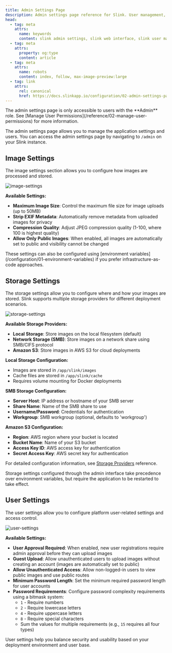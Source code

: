 ```yaml
---
title: Admin Settings Page
description: Admin settings page reference for Slink. User management, storage configuration, and platform settings through the web interface.
head:
  - tag: meta
    attrs:
      name: keywords
      content: slink admin settings, slink web interface, slink user management, slink storage configuration, admin panel, web configuration, dashboard settings, slink administration
  - tag: meta
    attrs:
      property: og:type
      content: article
  - tag: meta
    attrs:
      name: robots
      content: index, follow, max-image-preview:large
  - tag: link
    attrs:
      rel: canonical
      href: https://docs.slinkapp.io/configuration/02-admin-settings-page/
---
```



<Aside type="caution" title="Important">
  The admin settings page is only accessible to users with the **Admin** role.
  See [Manage User Permissions](/reference/02-manage-user-permissions) for more
  information.
</Aside>

The admin settings page allows you to manage the application settings and users. You can access the admin settings page by navigating to `/admin` on your Slink instance.

## Image Settings

The image settings section allows you to configure how images are processed and stored.

![image-settings](../../screens/01270c82-eb6d-461a-ba78-86d66a826b4c.png)

**Available Settings:**

- **Maximum Image Size**: Control the maximum file size for image uploads (up to 50MB)
- **Strip EXIF Metadata**: Automatically remove metadata from uploaded images for privacy
- **Compression Quality**: Adjust JPEG compression quality (1-100, where 100 is highest quality)
- **Allow Only Public Images**: When enabled, all images are automatically set to public and visibility cannot be changed

<Aside type="note">
  These settings can also be configured using [environment variables](/configuration/01-environment-variables) if you prefer infrastructure-as-code approaches.
</Aside>

## Storage Settings

The storage settings allow you to configure where and how your images are stored. Slink supports multiple storage providers for different deployment scenarios.

![storage-settings](../../screens/6b1de1d2-b45b-4e69-9a91-d41adfc69d78.png)

**Available Storage Providers:**

- **Local Storage**: Store images on the local filesystem (default)
- **Network Storage (SMB)**: Store images on a network share using SMB/CIFS protocol
- **Amazon S3**: Store images in AWS S3 for cloud deployments

**Local Storage Configuration:**
- Images are stored in `/app/slink/images`
- Cache files are stored in `/app/slink/cache`
- Requires volume mounting for Docker deployments

**SMB Storage Configuration:**
- **Server Host**: IP address or hostname of your SMB server
- **Share Name**: Name of the SMB share to use
- **Username/Password**: Credentials for authentication
- **Workgroup**: SMB workgroup (optional, defaults to 'workgroup')

**Amazon S3 Configuration:**
- **Region**: AWS region where your bucket is located
- **Bucket Name**: Name of your S3 bucket
- **Access Key ID**: AWS access key for authentication
- **Secret Access Key**: AWS secret key for authentication

For detailed configuration information, see [Storage Providers](/reference/03-storage-provider) reference.

<Aside type="tip">
  Storage settings configured through the admin interface take precedence over environment variables, but require the application to be restarted to take effect.
</Aside>

## User Settings

The user settings allow you to configure platform user-related settings and access control.

![user-settings](../../screens/848359dc-0ebe-478f-9e7b-7a8296d34d88.png)

**Available Settings:**

- **User Approval Required**: When enabled, new user registrations require admin approval before they can upload images
- **Guest Upload**: Allow unauthenticated users to upload images without creating an account (images are automatically set to public)
- **Allow Unauthenticated Access**: Allow non-logged-in users to view public images and use public routes
- **Minimum Password Length**: Set the minimum required password length for user accounts
- **Password Requirements**: Configure password complexity requirements using a bitmask system:
  - `1` - Require numbers
  - `2` - Require lowercase letters
  - `4` - Require uppercase letters  
  - `8` - Require special characters
  - Sum the values for multiple requirements (e.g., `15` requires all four types)

<Aside type="note">
  User settings help you balance security and usability based on your deployment environment and user base.
</Aside>
